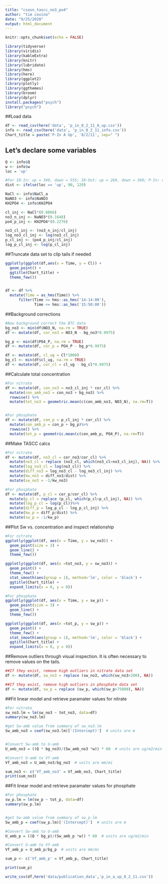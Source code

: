 ```yaml
---
title: "csasn_tascc_no3_po4"
author: "tim covino"
date: "9/25/2020"
output: html_document
---
```


```r
knitr::opts_chunk$set(echo = FALSE)

library(tidyverse)
library(viridis) 
library(kableExtra)
library(knitr)
library(lubridate)
library(hms)
library(here)
library(ggplot2)
library(plotly)
library(ggthemes)
library(broom)
library(dplyr)
install.packages("psych")          
library("psych")  

```


##Load data
```r
df <- read_csv(here('data', 'p_in_8_2_11_A_up.csv'))
info <- read_csv(here('data', 'p_in_8_2_11_info.csv'))
Chart_title = paste('P-In A Up', '8/2/11', sep=" ")

```


## Let's declare some variables
```r
Q <- info$Q
w <- info$w
loc = 'up'

#For I8-In: up = 340, down = 555; I8-Out: up = 260, down = 360; P-In: up = 90, down = 140 m in 2010 and 120 in 2011
dist <- ifelse(loc == 'up', 90, 120)

NaCl <- info$NaCl_a
NaNO3 <- info$NaNO3
KH2PO4 <- info$KH2PO4

cl_inj <- NaCl*(0.6066) 
no3_n_inj <- NaNO3*(0.1648)
po4_p_inj <- KH2PO4*(0.2276)

no3_cl_inj <- (no3_n_inj/cl_inj)
log_no3_cl_inj <- log(no3_cl_inj)
p_cl_inj <- (po4_p_inj/cl_inj)
log_p_cl_inj <- log(p_cl_inj)

```


##Truncate data set to clip tails if needed
```r
ggplotly(ggplot(df,aes(x = Time, y = Cl)) +
  geom_point() + 
  ggtitle(Chart_title) +  
  theme_few())


df <- df %>%  
  mutate(Time = as_hms(Time)) %>% 
      filter(Time >= hms::as_hms('14:14:00'),
             Time <= hms::as_hms('15:50:00'))

```


##Background corrections
```r
#Now background correct the BTC data
bg_no3 <- min(df$NO3_N, na.rm = TRUE) 
df <- mutate(df, cor_no3 = NO3_N - bg_no3*0.9975)

bg_p <- min(df$PO4_P, na.rm = TRUE)
df <- mutate(df, cor_p = PO4_P - bg_p*0.9975)

df <- mutate(df, cl_ug = Cl*1000)
bg_cl <- min(df$cl_ug, na.rm = TRUE)
df <- mutate(df, cor_cl = cl_ug - bg_cl*0.9975) 

```


##Calculate total concentration
```r
#For nitrate
df <- mutate(df, con_no3 = no3_cl_inj * cor_cl) %>%
  mutate(con_amb_no3 = con_no3 + bg_no3) %>%
  rowwise() %>% 
  mutate(tot_no3 = geometric.mean(c(con_amb_no3, NO3_N), na.rm=T)) 


#For phosphate
df <- mutate(df, con_p = p_cl_inj * cor_cl) %>%
  mutate(con_amb_p = con_p + bg_p)%>%
  rowwise() %>% 
  mutate(tot_p = geometric.mean(c(con_amb_p, PO4_P), na.rm=T)) 

```


##Make TASCC calcs
```r

#For nitrate             
df <- mutate(df, no3_cl = cor_no3/cor_cl) %>%
  mutate(no3_cl = replace (no3_cl, which(no3_cl>no3_cl_inj), NA)) %>%
  mutate(log_no3_cl = log(no3_cl)) %>%
  mutate(diff_no3 = log_no3_cl - log_no3_cl_inj) %>%
  mutate(kw_no3 = diff_no3/dist) %>%
  mutate(sw_no3 = -1/kw_no3)

#For phosphate
df <- mutate(df, p_cl = cor_p/cor_cl) %>%
  mutate(p_cl = replace (p_cl, which(p_cl>p_cl_inj), NA)) %>%
  mutate(log_p_cl = log(p_cl))%>%
  mutate(diff_p = log_p_cl - log_p_cl_inj) %>%
  mutate(kw_p = diff_p/dist) %>%
  mutate(sw_p = -1/kw_p)

```


##Plot Sw vs. concentration and inspect relationship
```r
#For nitrate
ggplotly(ggplot(df, aes(x = Time, y = sw_no3)) +
  geom_point(size = 3) +
  geom_line() +
  theme_few())

ggplotly(ggplot(df, aes(x =tot_no3, y = sw_no3)) +
  geom_point() +
  theme_few() +
  stat_smooth(aes(group = 1), method='lm', color = 'black') +
  ggtitle(Chart_title) +
  expand_limits(x = 0, y = 0))

#For phosphate
ggplotly(ggplot(df, aes(x = Time, y = sw_p)) +
  geom_point(size = 3) +
  geom_line() +
  theme_few())

ggplotly(ggplot(df, aes(x =tot_p, y = sw_p)) +
  geom_point() +
  theme_few() +
  stat_smooth(aes(group = 1), method='lm', color = 'black') +
  ggtitle(Chart_title) +
  expand_limits(x = 0, y = 0))

```


##Remove outliers through visual inspection. It is often necessary to remove values on the tails. 
```r

##If they exist, remove high outliers in nitrate data set
df <- mutate(df, sw_no3 = replace (sw_no3, which(sw_no3>200), NA))  

##If they exist, remove high outliers in phosphate data set
df <- mutate(df, sw_p = replace (sw_p, which(sw_p>75000), NA))  

```


##Fit linear model and retrieve paramater values for nitrate
```r

#For nitrate
sw_no3.lm = lm(sw_no3 ~ tot_no3, data=df) 
summary(sw_no3.lm)

#get Sw-amb value from summary of sw_no3.lm
Sw_amb_no3 = coef(sw_no3.lm)['(Intercept)']  # units are m


#Convert Sw-amb to U-amb
U_amb_no3 = ((Q * bg_no3)/(Sw_amb_no3 *w)) * 60  # units are ug/m2/min

#Convert U-amb to Vf-amb
Vf_amb_no3 = U_amb_no3/bg_no3  # units are mm/mi

sum_no3 <- c('Vf_amb_no3' = Vf_amb_no3, Chart_title) 
print(sum_no3)   

```


##Fit linear model and retrieve paramater values for phosphate
```r

#For phosphate
sw_p.lm = lm(sw_p ~ tot_p, data=df)
summary(sw_p.lm)


#get Sw-amb value from summary of sw_p.lm
Sw_amb_p = coef(sw_p.lm)['(Intercept)']  # units are m

#Convert Sw-amb to U-amb
U_amb_p = ((Q * bg_p)/(Sw_amb_p *w)) * 60  # units are ug/m2/min

#Convert U-amb to Vf-amb
Vf_amb_p = U_amb_p/bg_p  # units are mm/mi

sum_p <- c('Vf_amb_p' = Vf_amb_p, Chart_title) 

print(sum_p)   

write_csv(df,here('data/publication_data','p_in_a_up_8_2_11.csv'))
```


